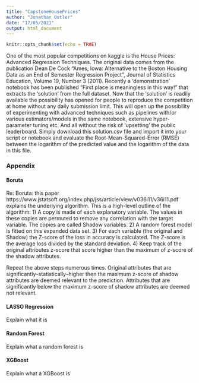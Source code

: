 ```yaml
---
title: "CapstoneHousePrices"
author: "Jonathan Ostler"
date: "17/05/2021"
output: html_document
---
```


```r
knitr::opts_chunk$set(echo = TRUE)
```


One of the most popular competitions on kaggle is the House Prices: Advanced Regression Techniques. The original data comes from the publication Dean De Cock "Ames, Iowa: Alternative to the Boston Housing Data as an End of Semester Regression Project", Journal of Statistics Education, Volume 19, Number 3 (2011). Recently a 'demonstration' notebook has been published "First place is meaningless in this way!" that extracts the 'solution' from the full dataset. Now that the 'solution' is readily available the possibility has opened for people to reproduce the competition at home without any daily submission limit. This will open up the possibility of experimenting with advanced techniques such as pipelines with/or various estimators/models in the same notebook, extensive hyper-parameter tuning etc. And all without the risk of 'upsetting' the public leaderboard. Simply download this solution.csv file and import it into your script or notebook and evaluate the Root-Mean-Squared-Error (RMSE) between the logarithm of the predicted value and the logarithm of the data in this file.






### Appendix

#### Boruta
Re: Boruta: this paper  https://www.jstatsoft.org/index.php/jss/article/view/v036i11/v36i11.pdf    explains the underlying algorithm. This is a high-level outline of the algorithm:
1) A copy is made of each explanatory variable. The values in these copies are permuted to remove any correlation with the target variable. The copies are called Shadow variables.
2) A random forest model is fitted on this expanded data set.
3) For each variable (the original and Shadow) the Z-score of the loss in accuracy is calculated. The Z-score is the average loss divided by the standard deviation.
4) Keep track of the original attributes z-score that score higher than the maximum of z-score of the shadow attributes.

Repeat the above steps numerous times. Original attributes that are significantly--statistically--higher then the maximum z-score of shadow attributes are deemed relevant to the prediction. Attributes that are significantly below the maximum z-score of shadow attributes are deemed not relevant.

#### LASSO Regression
Explain what it is

#### Random Forest
Explain what a random forest is

#### XGBoost
Explain what a XGBoost is



